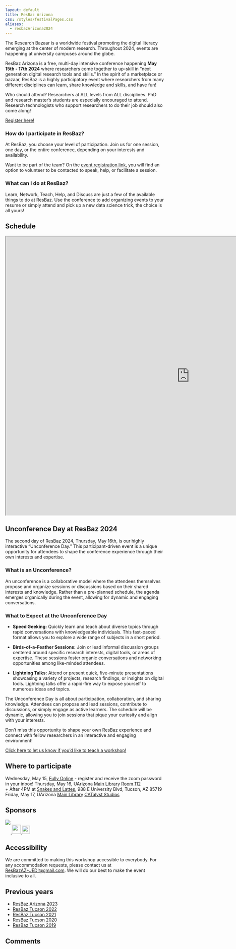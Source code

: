 ```yaml
---
layout: default
title: ResBaz Arizona
css: /styles/festivalPages.css
aliases:
  - resbazArizona2024
---
```


<script type="text/javascript" src="https://latest.cactus.chat/cactus.js"></script>
<link rel="stylesheet" href="https://latest.cactus.chat/style.css" type="text/css">


The Research Bazaar is a worldwide festival promoting the digital literacy emerging at the center of modern research. Throughout 2024, events are happening at university campuses around the globe.

ResBaz Arizona is a free, multi-day intensive conference happening **May 15th - 17th 2024** where researchers come together to up-skill in "next generation digital research tools and skills." In the spirit of a marketplace or bazaar, ResBaz is a highly participatory event where researchers from many different disciplines can learn, share knowledge and skills, and have fun!

Who should attend? Researchers at ALL levels from ALL disciplines. PhD and research master's students are especially encouraged to attend. Research technologists who support researchers to do their job should also come along!

[Register here!](https://forms.gle/u5naq46pn3YoKERd8)

### How do I participate in ResBaz?

At ResBaz, you choose your level of participation. Join us for one session, one day, or the entire conference, depending on your interests and availability. 

Want to be part of the team? On the [event registration link](https://forms.gle/u5naq46pn3YoKERd8), you will find an option to volunteer to be contacted to speak, help, or facilitate a session. 

### What can I do at ResBaz?

Learn, Network, Teach, Help, and Discuss are just a few of the available things to do at ResBaz. Use the conference to add organizing events to your resume or simply attend and pick up a new data science trick, the choice is all yours!

## Schedule

<div class="calendar spread">
<iframe src="https://docs.google.com/spreadsheets/d/e/2PACX-1vQSViAjTeehEPDW3DuHvcNYl6kWfGqV8Zr_7LL0N43UQABt8YAqhYt3vhyIqaNuj-or7Fj1JNJOMOmU/pubhtml?widget=false&amp;chrome=false&amp;headers=false" width="1164" height="885"></iframe>
</div>

## Unconference Day at ResBaz 2024

The second day of ResBaz 2024, Thursday, May 16th, is our highly interactive "Unconference Day." This participant-driven event is a unique opportunity for attendees to shape the conference experience through their own interests and expertise.

### What is an Unconference?

An unconference is a collaborative model where the attendees themselves propose and organize sessions or discussions based on their shared interests and knowledge. Rather than a pre-planned schedule, the agenda emerges organically during the event, allowing for dynamic and engaging conversations.

### What to Expect at the Unconference Day

- **Speed Geeking:** Quickly learn and teach about diverse topics through rapid conversations with knowledgeable individuals. This fast-paced format allows you to explore a wide range of subjects in a short period.

- **Birds-of-a-Feather Sessions:** Join or lead informal discussion groups centered around specific research interests, digital tools, or areas of expertise. These sessions foster organic conversations and networking opportunities among like-minded attendees.

- **Lightning Talks:** Attend or present quick, five-minute presentations showcasing a variety of projects, research findings, or insights on digital tools. Lightning talks offer a rapid-fire way to expose yourself to numerous ideas and topics.

The Unconference Day is all about participation, collaboration, and sharing knowledge. Attendees can propose and lead sessions, contribute to discussions, or simply engage as active learners. The schedule will be dynamic, allowing you to join sessions that pique your curiosity and align with your interests.

Don't miss this opportunity to shape your own ResBaz experience and connect with fellow researchers in an interactive and engaging environment!

[comment]: <> (To change the messy email template below, the stuff after body= needs to be url-unencoded / url-encoded)

[Click here to let us know if you'd like to teach a workshop!](mailto:ResBazAZ+2024WannaTeach@gmail.com?subject=Teaching%20A%20Workshop!&body=I%27d%20like%20to%20teach%20a%20workshop%20this%20year%20at%20ResBaz%202024%21%0A%0AIdeal%20days%20%2F%20times%3A%0A-%20Wednesday%20%28online%29%20at%20%28pick%20a%20time%21%29%0A-%20Friday%20%28in-person%29%20at%20%28pick%20a%20time%21%29%0A%0AWorkshop%20topic%3A%20%28pick%20a%20title%21%29%0A%0AOptional%20workshop%20description%3A%0A%28not%20more%20than%20one%20paragraph%21%20keep%20it%20simple%21%29%0A%0AMore%20details%3A%0A%28anything%20the%20conference%20organizers%20can%20help%20you%20with%21%29%0A%0AAbout%20you%3A%0A%28name%2C%20bio%20to%20display%20on%20the%20website%21%29%0A)


## Where to participate

Wednesday, May 15, [Fully Online](https://arizona.zoom.us/j/82924371310) - register and receive the zoom password in your inbox! 
Thursday, May 16, UArizona [Main Library](https://g.co/kgs/W41Niwc) [Room 112](https://lib.arizona.edu/sites/default/files/main-floor1.pdf)  
+ After 4PM at [Snakes and Lattes](https://g.co/kgs/fmn8QX1), 988 E University Blvd, Tucson, AZ 85719 
Friday, May 17, UArizona [Main Library](https://g.co/kgs/W41Niwc) [CATalyst Studios](https://lib.arizona.edu/sites/default/files/main-floor2.pdf)

## Sponsors

```{=html}
<div class="sponsor-logos">
  <a class="block-a" href="https://www.arizona.edu" title="University of Arizona">
    <img src="/img/logos/block_a.svg"/>
  </a>

  <div class="ua-groups">
    <a href="https://lib.arizona.edu" title="University Libraries">
      <img src="/img/logos/ua_libraries.svg" style="height:1.25em"/>
    </a>
    <a href="https://datainsight.arizona.edu" title="Institute for Computing and Data-Enabled Insight">
      <img src="/img/logos/ua_icdi.svg" style="height:2em"/>
    </a>
    <a href="https://datascience.arizona.edu" title="Data Science Institute">
      <img src="/img/logos/ua_dsi.svg" style="height:1.75em"/>
    </a>
  </div>
</div>
```


## Accessibility

We are committed to making this workshop accessible to everybody. For any accommodation requests, please contact us at <ResBazAZ+JEDI@gmail.com>. We will do our best to make the event inclusive to all.

## Previous years

- [ResBaz Arizona 2023](/resbaz/Arizona2023.qmd)
- [ResBaz Tucson 2022](/resbaz/resbazTucson2022.qmd)
- [ResBaz Tucson 2021](/resbaz/resbazTucson2021.qmd)
- [ResBaz Tucson 2020](/resbaz/resbazTucson2020.qmd)
- [ResBaz Tucson 2019](/resbaz/resbazTucson2019.qmd)

## Comments

<div id="comment-section"></div>

<script>
initComments({
  node: document.getElementById("comment-section"),
  defaultHomeserverUrl: "https://matrix.cactus.chat:8448",
  serverName: "cactus.chat",
  siteName: "resbazaz",
  commentSectionId: "festival2024",
  updateInterval: 15,
  loginEnabled: true,
  guestPostingEnabled: true
})
</script>